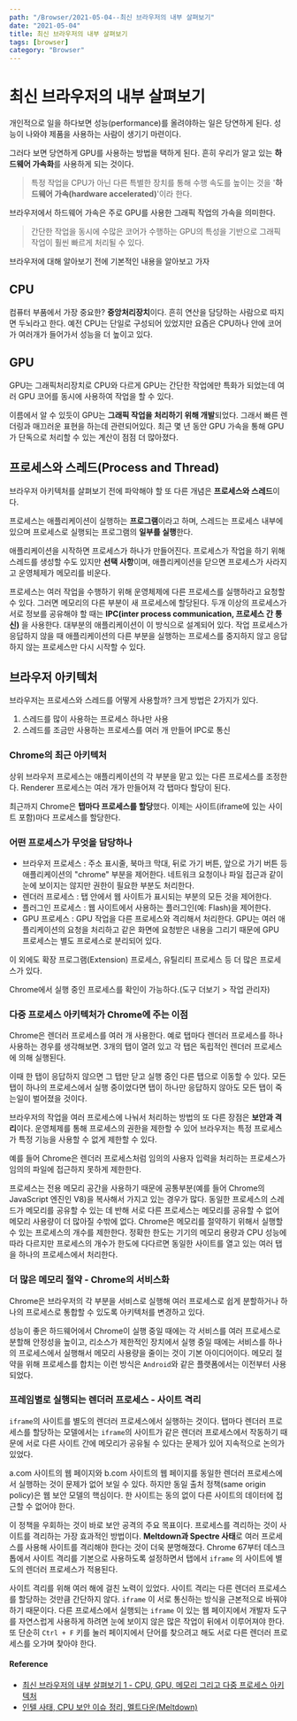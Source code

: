 ---
path: "/Browser/2021-05-04--최신 브라우저의 내부 살펴보기"
date: "2021-05-04"
title: 최신 브라우저의 내부 살펴보기
tags: [browser]
category: "Browser"
---

# 최신 브라우저의 내부 살펴보기

개인적으로 일을 하다보면 성능(performance)를 올려야하는 일은 당연하게 된다. 성능이 나와야 제품을 사용하는 사람이 생기기 마련이다.

그러다 보면 당연하게 GPU를 사용하는 방법을 택하게 된다. 흔히 우리가 알고 있는 **하드웨어 가속화**를 사용하게 되는 것이다.

> 특정 작업을 CPU가 아닌 다른 특별한 장치를 통해 수행 속도를 높이는 것을
> '**하드웨어 가속(hardware accelerated)**'이라 한다.

브라우저에서 하드웨어 가속은 주로 GPU를 사용한 그래픽 작업의 가속을 의미한다.
> 간단한 작업을 동시에 수많은 코어가 수행하는 GPU의 특성을 기반으로 그래픽 작업이 훨씬 빠르게 처리될 수 있다.

브라우저에 대해 알아보기 전에 기본적인 내용을 알아보고 가자

## CPU

컴퓨터 부품에서 가장 중요한? **중앙처리장치**이다. 흔히 연산을 담당하는 사람으로 따지면 두뇌라고 한다. 예전 CPU는 단일로 구성되어 있었지만 요즘은 CPU하나 안에 코어가 여러개가 들어가서 성능을 더 높이고 있다.

## GPU

GPU는 그래픽처리장치로 CPU와 다르게 GPU는 간단한 작업에만 특화가 되었는데 여러 GPU 코어를 동시에 사용하여 작업을 할 수 있다.

이름에서 알 수 있듯이 GPU는 **그래픽 작업을 처리하기 위해 개발**되었다. 그래서 빠른 렌더링과 매끄러운 표현을 하는데 관련되어있다. 최근 몇 년 동안 GPU 가속을 통해 GPU가 단독으로 처리할 수 있는 계산이 점점 더 많아졌다.

## 프로세스와 스레드(Process and Thread)

브라우저 아키텍처를 살펴보기 전에 파악해야 할 또 다른 개념은 **프로세스와 스레드**이다.

프로세스는 애플리케이션이 실행하는 **프로그램**이라고 하며, 스레드는 프로세스 내부에 있으며 프로세스로 실행되는 프로그램의 **일부를 실행**한다.

애플리케이션을 시작하면 프로세스가 하나가 만들어진다. 프로세스가 작업을 하기 위해 스레드를 생성할 수도 있지만 **선택 사항**이며, 애플리케이션을 닫으면 프로세스가 사라지고 운영체제가 메모리를 비운다.

프로세스는 여러 작업을 수행하기 위해 운영체제에 다른 프로세스를 실행하라고 요청할 수 있다. 그러면 메모리의 다른 부분이 새 프로세스에 할당된다. 두개 이상의 프로세스가 서로 정보를 공유해야 할 때는 **IPC(inter process communication, 프로세스 간 통신)** 을 사용한다. 대부분의 애플리케이션이 이 방식으로 설계되어 있다. 작업 프로세스가 응답하지 않을 때 애플리케이션의 다른 부분을 실행하는 프로세스를 중지하지 않고 응답하지 않는 프로세스만 다시 시작할 수 있다.

## 브라우저 아키텍처

브라우저는 프로세스와 스레드를 어떻게 사용할까? 크게 방법은 2가지가 있다.

1. 스레드를 많이 사용하는 프로세스 하나만 사용
2. 스레드를 조금만 사용하는 프로세스를 여러 개 만들어 IPC로 통신

### **Chrome의 최근 아키텍처**

상위 브라우저 프로세스는 애플리케이션의 각 부분을 맡고 있는 다른 프로세스를 조정한다. Renderer 프로세스는 여러 개가 만들어져 각 탭마다 할당이 된다.

최근까지 Chrome은 **탭마다 프로세스를 할당**했다. 이제는 사이트(iframe에 있는 사이트 포함)마다 프로세스를 할당한다.

### **어떤 프로세스가 무엇을 담당하나**

- 브라우저 프로세스	 : 주소 표시줄, 북마크 막대, 뒤로 가기 버튼, 앞으로 가기 버튼 등 애플리케이션의 "chrome" 부분을 제어한다. 네트워크 요청이나 파일 접근과 같이 눈에 보이지는 않지만 권한이 필요한 부분도 처리한다.
- 렌더러 프로세스	: 탭 안에서 웹 사이트가 표시되는 부분의 모든 것을 제어한다.
- 플러그인 프로세스	: 웹 사이트에서 사용하는 플러그인(예: Flash)을 제어한다.
- GPU 프로세스 : GPU 작업을 다른 프로세스와 격리해서 처리한다. GPU는 여러 애플리케이션의 요청을 처리하고 같은 화면에 요청받은 내용을 그리기 때문에 GPU 프로세스는 별도 프로세스로 분리되어 있다.

이 외에도 확장 프로그램(Extension) 프로세스, 유틸리티 프로세스 등 더 많은 프로세스가 있다.

Chrome에서 실행 중인 프로세스를 확인이 가능하다.(도구 더보기 > 작업 관리자)

### **다중 프로세스 아키텍처가 Chrome에 주는 이점**

Chrome은 렌더러 프로세스를 여러 개 사용한다. 예로 탭마다 렌더러 프로세스를 하나 사용하는 경우를 생각해보면. 3개의 탭이 열려 있고 각 탭은 독립적인 렌더러 프로세스에 의해 실행된다.

이때 한 탭이 응답하지 않으면 그 탭만 닫고 실행 중인 다른 탭으로 이동할 수 있다. 모든 탭이 하나의 프로세스에서 실행 중이었다면 탭이 하나만 응답하지 않아도 모든 탭이 죽는일이 벌어졌을 것이다.

브라우저의 작업을 여러 프로세스에 나눠서 처리하는 방법의 또 다른 장점은 **보안과 격리**이다. 운영체제를 통해 프로세스의 권한을 제한할 수 있어 브라우저는 특정 프로세스가 특정 기능을 사용할 수 없게 제한할 수 있다.

예를 들어 Chrome은 렌더러 프로세스처럼 임의의 사용자 입력을 처리하는 프로세스가 임의의 파일에 접근하지 못하게 제한한다.

프로세스는 전용 메모리 공간을 사용하기 때문에 공통부분(예를 들어 Chrome의 JavaScript 엔진인 V8)을 복사해서 가지고 있는 경우가 많다. 동일한 프로세스의 스레드가 메모리를 공유할 수 있는 데 반해 서로 다른 프로세스는 메모리를 공유할 수 없어 메모리 사용량이 더 많아질 수밖에 없다. Chrome은 메모리를 절약하기 위해서 실행할 수 있는 프로세스의 개수를 제한한다. 정확한 한도는 기기의 메모리 용량과 CPU 성능에 따라 다르지만 프로세스의 개수가 한도에 다다르면 동일한 사이트를 열고 있는 여러 탭을 하나의 프로세스에서 처리한다.

### 더 많은 메모리 절약 - Chrome의 서비스화

Chrome은 브라우저의 각 부분을 서비스로 실행해 여러 프로세스로 쉽게 분할하거나 하나의 프로세스로 통합할 수 있도록 아키텍처를 변경하고 있다.

성능이 좋은 하드웨어에서 Chrome이 실행 중일 때에는 각 서비스를 여러 프로세스로 분할해 안정성을 높이고, 리소스가 제한적인 장치에서 실행 중일 때에는 서비스를 하나의 프로세스에서 실행해서 메모리 사용량을 줄이는 것이 기본 아이디어이다. 메모리 절약을 위해 프로세스를 합치는 이런 방식은 `Android`와 같은 플랫폼에서는 이전부터 사용되었다.

### 프레임별로 실행되는 렌더러 프로세스 - 사이트 격리

`iframe`의 사이트를 별도의 렌더러 프로세스에서 실행하는 것이다. 탭마다 렌더러 프로세스를 할당하는 모델에서는 `iframe`의 사이트가 같은 렌더러 프로세스에서 작동하기 때문에 서로 다른 사이트 간에 메모리가 공유될 수 있다는 문제가 있어 지속적으로 논의가 있었다.

a.com 사이트의 웹 페이지와 b.com 사이트의 웹 페이지를 동일한 렌더러 프로세스에서 실행하는 것이 문제가 없어 보일 수 있다. 하지만 동일 출처 정책(same origin policy)은 웹 보안 모델의 핵심이다. 한 사이트는 동의 없이 다른 사이트의 데이터에 접근할 수 없어야 한다.

이 정책을 우회하는 것이 바로 보안 공격의 주요 목표이다. 프로세스를 격리하는 것이 사이트를 격리하는 가장 효과적인 방법이다. **Meltdown과 Spectre 사태**로 여러 프로세스를 사용해 사이트를 격리해야 한다는 것이 더욱 분명해졌다. Chrome 67부터 데스크톱에서 사이트 격리를 기본으로 사용하도록 설정하면서 탭에서 `iframe` 의 사이트에 별도의 렌더러 프로세스가 적용된다.

사이트 격리를 위해 여러 해에 걸친 노력이 있었다. 사이트 격리는 다른 렌더러 프로세스를 할당하는 것만큼 간단하지 않다. `iframe` 이 서로 통신하는 방식을 근본적으로 바꿔야 하기 때문이다. 다른 프로세스에서 실행되는 `iframe` 이 있는 웹 페이지에서 개발자 도구를 자연스럽게 사용하게 하려면 눈에 보이지 않은 많은 작업이 뒤에서 이루어져야 한다. 또 단순히 `Ctrl + F` 키를 눌러 페이지에서 단어를 찾으려고 해도 서로 다른 렌더러 프로세스를 오가며 찾아야 한다.

#### Reference

- [최신 브라우저의 내부 살펴보기 1 - CPU, GPU, 메모리 그리고 다중 프로세스 아키텍처](https://d2.naver.com/helloworld/2922312)
- [인텔 사태, CPU 보안 이슈 정리, 멜트다운(Meltdown)](https://fillin.tistory.com/259)